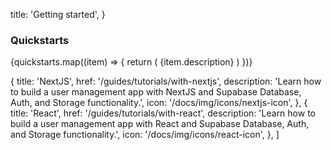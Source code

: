 
  title: 'Getting started',
}

### Quickstarts

<div className="grid grid-cols-12 gap-6 not-prose">
  {quickstarts.map((item) => {
    return (
      <Link href={`/${item.href}`} key={item.title} passHref>
        <a className={'col-span-4'}>
          <GlassPanel title={item.title} span="col-span-6" background={false} icon={item.icon}>
            {item.description}
          </GlassPanel>
        </a>
      </Link>
    )
  })}
</div>

  {
    title: 'NextJS',
    href: '/guides/tutorials/with-nextjs',
    description:
      'Learn how to build a user management app with NextJS and Supabase Database, Auth, and Storage functionality.',
    icon: '/docs/img/icons/nextjs-icon',
  },
  {
    title: 'React',
    href: '/guides/tutorials/with-react',
    description:
      'Learn how to build a user management app with React and Supabase Database, Auth, and Storage functionality.',
    icon: '/docs/img/icons/react-icon',
  },
]



